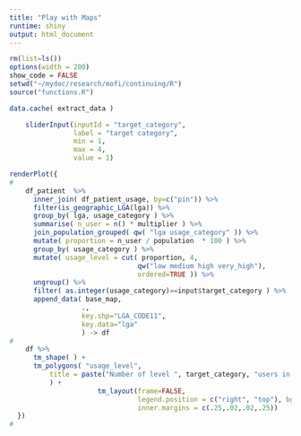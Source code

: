 ```yaml
---
title: "Play with Maps"
runtime: shiny
output: html_document
---
```



  ```r

rm(list=ls())
options(width = 200)
show_code = FALSE
setwd("~/mydoc/research/mofi/continuing/R")
source("functions.R")

data.cache( extract_data )
```

```r

    sliderInput(inputId = "target_category",
                label = "target category",
                min = 1,
                max = 4,
                value = 1)

```

```r
renderPlot({
#
    df_patient  %>%
      inner_join( df_patient_usage, by=c("pin")) %>%
      filter(is_geographic_LGA(lga)) %>%			
      group_by( lga, usage_category ) %>%
      summarise( n_user = n() * multiplier ) %>%
      join_population_grouped( qw( "lga usage_category" )) %>%
      mutate( proportion = n_user / population  * 100 ) %>%
      group_by( usage_category ) %>%
      mutate( usage_level = cut( proportion, 4, 
                                qw("low medium high very_high"), 
                                ordered=TRUE )) %>%
      ungroup() %>%
      filter( as.integer(usage_category)==input$target_category ) %>%
      append_data( base_map, 
                  ., 
                  key.shp="LGA_CODE11", 
                  key.data="lga" 
                  ) -> df
#
    df %>%
      tm_shape( ) + 
      tm_polygons( "usage_level", 
          title = paste("Number of level ", target_category, "users in this LGA")
          ) +
                      tm_layout(frame=FALSE,
                                legend.position = c("right", "top"), bg.color="lightgreen",
                                inner.margins = c(.25,.02,.02,.25)) 
  })
#
```



